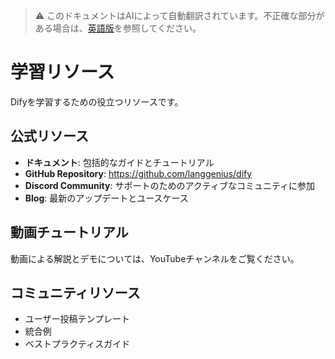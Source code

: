 > ⚠️ このドキュメントはAIによって自動翻訳されています。不正確な部分がある場合は、[英語版](../../../../en/documentation/pages/getting-started/resources.mdx)を参照してください。

# 学習リソース

Difyを学習するための役立つリソースです。

## 公式リソース

- **ドキュメント**: 包括的なガイドとチュートリアル
- **GitHub Repository**: https://github.com/langgenius/dify
- **Discord Community**: サポートのためのアクティブなコミュニティに参加
- **Blog**: 最新のアップデートとユースケース

## 動画チュートリアル

動画による解説とデモについては、YouTubeチャンネルをご覧ください。

## コミュニティリソース

- ユーザー投稿テンプレート
- 統合例
- ベストプラクティスガイド